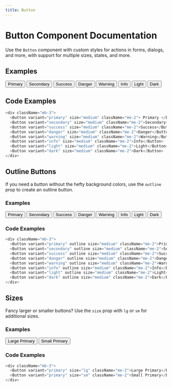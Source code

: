 ```yaml
---
title: Button
---
```


# Button Component Documentation

Use the `Button` component with custom styles for actions in forms, dialogs, and more, with support for multiple sizes, states, and more.

## Examples


<div className="mb-3">
  <Button variant="primary" size="medium" className="me-2">
    Primary
  </Button>
  <Button variant="secondary" size="medium" className="me-2">
    Secondary
  </Button>
  <Button variant="success" size="medium" className="me-2">
    Success
  </Button>
  <Button variant="danger" size="medium" className="me-2">
    Danger
  </Button>
  <Button variant="warning" size="medium" className="me-2">
    Warning
  </Button>
  <Button variant="info" size="medium" className="me-2">
    Info
  </Button>
  <Button variant="light" size="medium" className="me-2">
    Light
  </Button>
  <Button variant="dark" size="medium" className="me-2">
    Dark
  </Button>
</div>

## Code Examples

```js copy
<div className="mb-3">
  <Button variant="primary" size="medium" className="me-2"> Primary </Button>
  <Button variant="secondary" size="medium" className="me-2">Secondary</Button>
  <Button variant="success" size="medium" className="me-2">Success</Button>
  <Button variant="danger" size="medium" className="me-2">Danger</Button>
  <Button variant="warning" size="medium" className="me-2">Warning</Button>
  <Button variant="info" size="medium" className="me-2">Info</Button>
  <Button variant="light" size="medium" className="me-2">Light</Button>
  <Button variant="dark" size="medium" className="me-2">Dark</Button>
</div>
```

## Outline Buttons

If you need a button without the hefty background colors, use the `outline` prop to create an outline button.

### Examples

<div className="mb-3">
  <Button variant="primary" outline size="medium" className="me-2">
    Primary
  </Button>
  <Button variant="secondary" outline size="medium" className="me-2">
    Secondary
  </Button>
  <Button variant="success" outline size="medium" className="me-2">
    Success
  </Button>
  <Button variant="danger" outline size="medium" className="me-2">
    Danger
  </Button>
  <Button variant="warning" outline size="medium" className="me-2">
    Warning
  </Button>
  <Button variant="info" outline size="medium" className="me-2">
    Info
  </Button>
  <Button variant="light" outline size="medium" className="me-2">
    Light
  </Button>
  <Button variant="dark" outline size="medium" className="me-2">
    Dark
  </Button>
</div>

### Code Examples

```js copy
<div className="mb-3">
  <Button variant="primary" outline size="medium" className="me-2">Primary</Button>
  <Button variant="secondary" outline size="medium" className="me-2">Secondary</Button>
  <Button variant="success" outline size="medium" className="me-2">Success</Button>
  <Button variant="danger" outline size="medium" className="me-2">Danger</Button>
  <Button variant="warning" outline size="medium" className="me-2">Warning</Button>
  <Button variant="info" outline size="medium" className="me-2">Info</Button>
  <Button variant="light" outline size="medium" className="me-2">Light</Button>
  <Button variant="dark" outline size="medium" className="me-2">Dark</Button>
</div>
```

## Sizes

Fancy larger or smaller buttons? Use the `size` prop with `lg` or `sm` for additional sizes.

### Examples

<div className="mb-3">
  <Button variant="primary" size="lg" className="me-2">
    Large Primary
  </Button>


  <Button variant="primary" size="sm" className="me-2">
    Small Primary
  </Button>

</div>


### Code Examples



```js copy
<div className="mb-3">
  <Button variant="primary" size="lg" className="me-2">Large Primary</Button>
  <Button variant="primary" size="sm" className="me-2">Small Primary</Button>
</div>
```